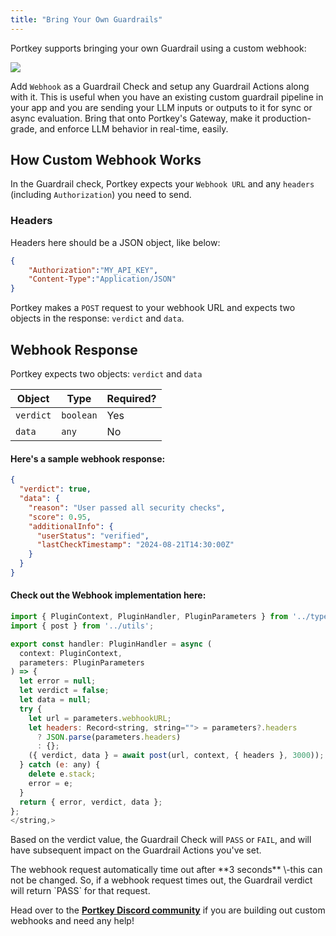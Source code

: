 ```yaml
---
title: "Bring Your Own Guardrails"
---
```


Portkey supports bringing your own Guardrail using a custom webhook:
<Frame>
  <img src="/images/guardrails/g6.png"/>
</Frame>

Add `Webhook` as a Guardrail Check and setup any Guardrail Actions along with it. This is useful when you have an existing custom guardrail pipeline in your app and you are sending your LLM inputs or outputs to it for sync or async evaluation. Bring that onto Portkey's Gateway, make it production-grade, and enforce LLM behavior in real-time, easily.

## How Custom Webhook Works

In the Guardrail check, Portkey expects your `Webhook URL` and any `headers` (including `Authorization`) you need to send.

### Headers

Headers here should be a JSON object, like below:

```JSON
{
    "Authorization":"MY_API_KEY",
    "Content-Type":"Application/JSON"
}
```

Portkey makes a `POST` request to your webhook URL and expects two objects in the response: `verdict` and `data`.

## Webhook Response

Portkey expects two objects: `verdict` and `data`

| Object  | Type    | Required? |
| ------- | ------- | --------- |
| `verdict` | `boolean` | Yes       |
| `data`   | `any`     | No        |

#### Here's a sample webhook response:


```JSON
{
  "verdict": true,
  "data": {
    "reason": "User passed all security checks",
    "score": 0.95,
    "additionalInfo": {
      "userStatus": "verified",
      "lastCheckTimestamp": "2024-08-21T14:30:00Z"
    }
  }
}
```

#### Check out the Webhook implementation here:

<Accordion title="https://github.com/Portkey-AI/gateway/blob/main/plugins/default/webhook.ts" href="https://github.com/Portkey-AI/gateway/blob/main/plugins/default/webhook.ts" icon="github" >

```js
import { PluginContext, PluginHandler, PluginParameters } from '../types';
import { post } from '../utils';

export const handler: PluginHandler = async (
  context: PluginContext,
  parameters: PluginParameters
) => {
  let error = null;
  let verdict = false;
  let data = null;
  try {
    let url = parameters.webhookURL;
    let headers: Record<string, string=""> = parameters?.headers
      ? JSON.parse(parameters.headers)
      : {};
    ({ verdict, data } = await post(url, context, { headers }, 3000));
  } catch (e: any) {
    delete e.stack;
    error = e;
  }
  return { error, verdict, data };
};
</string,>
```
</Accordion>


Based on the verdict value, the Guardrail Check will `PASS` or `FAIL`, and will have subsequent impact on the Guardrail Actions you've set.

<Info>
  The webhook request automatically time out after **3 seconds** \-this can not be changed. So, if a webhook request times out, the Guardrail verdict will return `PASS` for that request.
</Info>

Head over to the [**Portkey Discord community**](https://portkey.ai/community) if you are building out custom webhooks and need any help!

